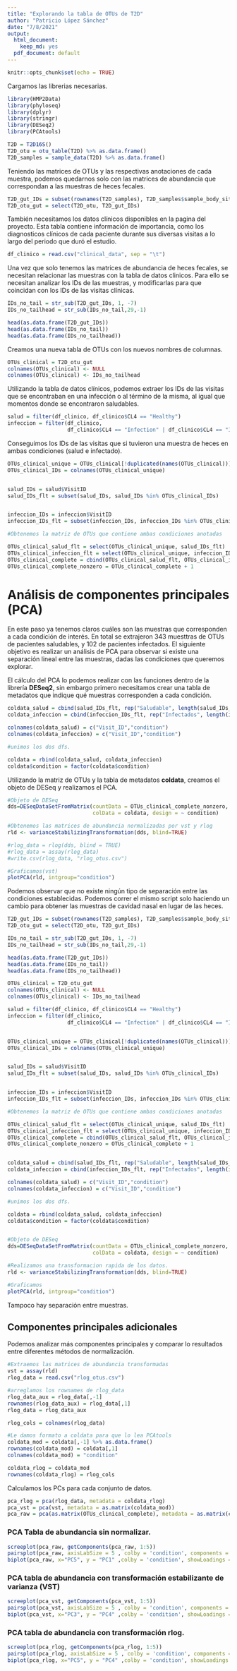 ```yaml
---
title: "Explorando la tabla de OTUs de T2D"
author: "Patricio López Sánchez"
date: "7/8/2021"
output:
  html_document:
    keep_md: yes
  pdf_document: default
---
```




```r
knitr::opts_chunk$set(echo = TRUE)
```



Cargamos las librerias necesarias.

```r
library(HMP2Data)
library(phyloseq)
library(dplyr)
library(stringr)
library(DESeq2)
library(PCAtools)
```



```r
T2D = T2D16S()
T2D_otu = otu_table(T2D) %>% as.data.frame()
T2D_samples = sample_data(T2D) %>% as.data.frame()
```


Teniendo las matrices de OTUs y las respectivas anotaciones de cada muestra, podemos quedarnos solo con las matrices de abundancia que correspondan a las muestras de heces fecales.

```r
T2D_gut_IDs = subset(rownames(T2D_samples), T2D_samples$sample_body_site == "feces")
T2D_otu_gut = select(T2D_otu, T2D_gut_IDs)

```


También necesitamos los datos clínicos disponibles en la pagina del proyecto. Esta tabla contiene información de importancia, como los diagnosticos clínicos de cada paciente durante sus diversas visitas a lo largo del periodo que duró el estudio.

```r
df_clinico = read.csv("clinical_data", sep = "\t")
```



Una vez que solo tenemos las matrices de abundancia de heces fecales, se necesitan relacionar las muestras con la tabla de datos clinicos. Para ello se necesitan analizar los IDs de las muestras, y modificarlas para que coincidan con los IDs de las visitas clínicas.


```r
IDs_no_tail = str_sub(T2D_gut_IDs, 1, -7)
IDs_no_tailhead = str_sub(IDs_no_tail,29,-1)

head(as.data.frame(T2D_gut_IDs))
head(as.data.frame(IDs_no_tail))
head(as.data.frame(IDs_no_tailhead))

```


Creamos una nueva tabla de OTUs con los nuevos nombres de columnas.


```r
OTUs_clinical = T2D_otu_gut
colnames(OTUs_clinical) <- NULL
colnames(OTUs_clinical) <- IDs_no_tailhead
```


Utilizando la tabla de datos clínicos, podemos extraer los IDs de las visitas que se encontraban en una infección o al término de la misma, al igual que momentos donde se encontraron saludables.


```r
salud = filter(df_clinico, df_clinico$CL4 == "Healthy")
infeccion = filter(df_clinico, 
                   df_clinico$CL4 == "Infection" | df_clinico$CL4 == "Infection_L")
```


Conseguimos los IDs de las visitas que si tuvieron una muestra de heces en ambas condiciones (salud e infectado).

```r
OTUs_clinical_unique = OTUs_clinical[!duplicated(names(OTUs_clinical))]
OTUs_clinical_IDs = colnames(OTUs_clinical_unique)


salud_IDs = salud$VisitID
salud_IDs_flt = subset(salud_IDs, salud_IDs %in% OTUs_clinical_IDs)


infeccion_IDs = infeccion$VisitID
infeccion_IDs_flt = subset(infeccion_IDs, infeccion_IDs %in% OTUs_clinical_IDs)

#Obtenemos la matriz de OTUs que contiene ambas condiciones anotadas

OTUs_clinical_salud_flt = select(OTUs_clinical_unique, salud_IDs_flt)
OTUs_clinical_infeccion_flt = select(OTUs_clinical_unique, infeccion_IDs_flt)
OTUs_clinical_complete = cbind(OTUs_clinical_salud_flt, OTUs_clinical_infeccion_flt)
OTUs_clinical_complete_nonzero = OTUs_clinical_complete + 1

```


# Análisis de componentes principales (PCA)

En este paso ya tenemos claros cuáles son las muestras que corresponden a cada condición de interés. En total se extrajeron 343 muesttras de OTUs de pacientes saludables, y 102 de pacientes infectados. El siguiente objetivo es realizar un análisis de PCA  para observar si existe una separación lineal entre las muestras, dadas las condiciones que queremos explorar.


El cálculo del PCA lo podemos realizar con las funciones dentro de la librería **DESeq2**, sin embargo primero necesitamos crear una tabla de metadatos que indique qué muestras corresponden a cada condición.


```r
coldata_salud = cbind(salud_IDs_flt, rep("Saludable", length(salud_IDs_flt))) %>% as.data.frame()
coldata_infeccion = cbind(infeccion_IDs_flt, rep("Infectados", length(infeccion_IDs_flt))) %>% as.data.frame()

colnames(coldata_salud) = c("Visit_ID","condition")
colnames(coldata_infeccion) = c("Visit_ID","condition")

#unimos los dos dfs.

coldata = rbind(coldata_salud, coldata_infeccion)
coldata$condition = factor(coldata$condition)
```


Utilizando la matriz de OTUs y la tabla de metadatos **coldata**, creamos el objeto de DESeq y realizamos el PCA.


```r
#Objeto de DESeq
dds=DESeqDataSetFromMatrix(countData = OTUs_clinical_complete_nonzero, 
                           colData = coldata, design = ~ condition) 

#Obtenemos las matrices de abundancia normalizadas por vst y rlog
rld <- varianceStabilizingTransformation(dds, blind=TRUE) 

#rlog_data = rlog(dds, blind = TRUE)
#rlog_data = assay(rlog_data)
#write.csv(rlog_data, "rlog_otus.csv")

#Graficamos(vst)
plotPCA(rld, intgroup="condition")


```


Podemos observar que no existe ningún tipo de separación entre las condiciones establecidas. Podemos correr el mismo script solo haciendo un cambio para obtener las muestras de cavidad nasal en lugar de las heces.


```r
T2D_gut_IDs = subset(rownames(T2D_samples), T2D_samples$sample_body_site == "nasal cavity")
T2D_otu_gut = select(T2D_otu, T2D_gut_IDs)

IDs_no_tail = str_sub(T2D_gut_IDs, 1, -7)
IDs_no_tailhead = str_sub(IDs_no_tail,29,-1)

head(as.data.frame(T2D_gut_IDs))
head(as.data.frame(IDs_no_tail))
head(as.data.frame(IDs_no_tailhead))

OTUs_clinical = T2D_otu_gut
colnames(OTUs_clinical) <- NULL
colnames(OTUs_clinical) <- IDs_no_tailhead

salud = filter(df_clinico, df_clinico$CL4 == "Healthy")
infeccion = filter(df_clinico, 
                   df_clinico$CL4 == "Infection" | df_clinico$CL4 == "Infection_L")


OTUs_clinical_unique = OTUs_clinical[!duplicated(names(OTUs_clinical))]
OTUs_clinical_IDs = colnames(OTUs_clinical_unique)


salud_IDs = salud$VisitID
salud_IDs_flt = subset(salud_IDs, salud_IDs %in% OTUs_clinical_IDs)


infeccion_IDs = infeccion$VisitID
infeccion_IDs_flt = subset(infeccion_IDs, infeccion_IDs %in% OTUs_clinical_IDs)

#Obtenemos la matriz de OTUs que contiene ambas condiciones anotadas

OTUs_clinical_salud_flt = select(OTUs_clinical_unique, salud_IDs_flt)
OTUs_clinical_infeccion_flt = select(OTUs_clinical_unique, infeccion_IDs_flt)
OTUs_clinical_complete = cbind(OTUs_clinical_salud_flt, OTUs_clinical_infeccion_flt)
OTUs_clinical_complete_nonzero = OTUs_clinical_complete + 1


coldata_salud = cbind(salud_IDs_flt, rep("Saludable", length(salud_IDs_flt))) %>% as.data.frame()
coldata_infeccion = cbind(infeccion_IDs_flt, rep("Infectados", length(infeccion_IDs_flt))) %>% as.data.frame()

colnames(coldata_salud) = c("Visit_ID","condition")
colnames(coldata_infeccion) = c("Visit_ID","condition")

#unimos los dos dfs.

coldata = rbind(coldata_salud, coldata_infeccion)
coldata$condition = factor(coldata$condition)


#Objeto de DESeq
dds=DESeqDataSetFromMatrix(countData = OTUs_clinical_complete_nonzero, 
                           colData = coldata, design = ~ condition) 

#Realizamos una transformacion rapida de los datos.
rld <- varianceStabilizingTransformation(dds, blind=TRUE) 

#Graficamos
plotPCA(rld, intgroup="condition")


```


Tampoco hay separación entre muestras.


## Componentes principales adicionales



Podemos analizar más componentes principales y comparar lo resultados entre diferentes métodos de normalización.


```r
#Extraemos las matrices de abundancia transformadas
vst = assay(rld)
rlog_data = read.csv("rlog_otus.csv")

#arreglamos los rownames de rlog_data
rlog_data_aux = rlog_data[,-1]
rownames(rlog_data_aux) = rlog_data[,1]
rlog_data = rlog_data_aux

rlog_cols = colnames(rlog_data)

#Le damos formato a coldata para que lo lea PCAtools
coldata_mod = coldata[,-1] %>% as.data.frame()
rownames(coldata_mod) = coldata[,1]
colnames(coldata_mod) = "condition"

coldata_rlog = coldata_mod
rownames(coldata_rlog) = rlog_cols


```


Calculamos los PCs para cada conjunto de datos.

```r
pca_rlog = pca(rlog_data, metadata = coldata_rlog)
pca_vst = pca(vst, metadata = as.matrix(coldata_mod))
pca_raw = pca(as.matrix(OTUs_clinical_complete), metadata = as.matrix(coldata_mod))
```


### PCA Tabla de abundancia sin normalizar.

```r
screeplot(pca_raw, getComponents(pca_raw, 1:5))
pairsplot(pca_raw, axisLabSize = 5 , colby = 'condition', components = getComponents(pca_raw, 1:5))
biplot(pca_raw, x="PC5", y = "PC1" ,colby = 'condition', showLoadings = F, lab = NULL, pointSize = 1)
```


### PCA tabla de abundancia con transformación estabilizante de varianza (VST)

```r
screeplot(pca_vst, getComponents(pca_vst, 1:5))
pairsplot(pca_vst, axisLabSize = 5 , colby = 'condition', components = getComponents(pca_vst, 1:5), pointSize = 0.5)
biplot(pca_vst, x="PC3", y = "PC4" ,colby = 'condition', showLoadings = F, lab = NULL, pointSize = 1)
```


### PCA tabla de abundancia con transformación rlog.

```r
screeplot(pca_rlog, getComponents(pca_rlog, 1:5))
pairsplot(pca_rlog, axisLabSize = 5 , colby = 'condition', components = getComponents(pca_rlog, 1:5), pointSize = 0.5)
biplot(pca_rlog, x="PC5", y = "PC4" ,colby = 'condition', showLoadings = F, lab = NULL, pointSize = 1)
```

